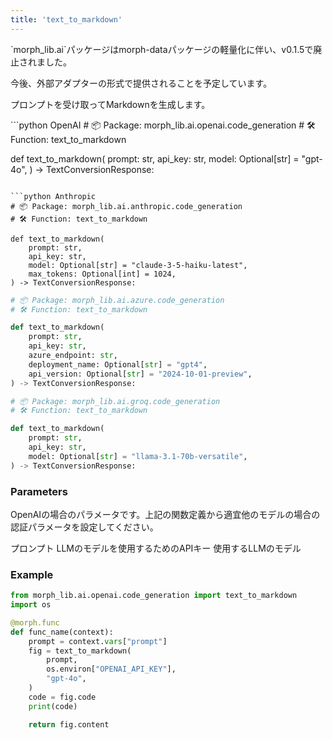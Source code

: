 ```yaml
---
title: 'text_to_markdown'
---
```


<Warning>
`morph_lib.ai`パッケージはmorph-dataパッケージの軽量化に伴い、v0.1.5で廃止されました。

今後、外部アダプターの形式で提供されることを予定しています。
</Warning>

プロンプトを受け取ってMarkdownを生成します。

<CodeGroup>
```python OpenAI
# 📦 Package: morph_lib.ai.openai.code_generation
# 🛠️ Function: text_to_markdown

def text_to_markdown(
    prompt: str,
    api_key: str,
    model: Optional[str] = "gpt-4o",
) -> TextConversionResponse:
```

```python Anthropic
# 📦 Package: morph_lib.ai.anthropic.code_generation
# 🛠️ Function: text_to_markdown

def text_to_markdown(
    prompt: str,
    api_key: str,
    model: Optional[str] = "claude-3-5-haiku-latest",
    max_tokens: Optional[int] = 1024,
) -> TextConversionResponse:
```

```python Azure
# 📦 Package: morph_lib.ai.azure.code_generation
# 🛠️ Function: text_to_markdown

def text_to_markdown(
    prompt: str,
    api_key: str,
    azure_endpoint: str,
    deployment_name: Optional[str] = "gpt4",
    api_version: Optional[str] = "2024-10-01-preview",
) -> TextConversionResponse:
```

```python Groq
# 📦 Package: morph_lib.ai.groq.code_generation
# 🛠️ Function: text_to_markdown

def text_to_markdown(
    prompt: str,
    api_key: str,
    model: Optional[str] = "llama-3.1-70b-versatile",
) -> TextConversionResponse:
```

</CodeGroup>

### Parameters

OpenAIの場合のパラメータです。上記の関数定義から適宜他のモデルの場合の認証パラメータを設定してください。

<ParamField body="prompt" type="string" required>
プロンプト
</ParamField>

<ParamField body="api_key" type="string" required>
LLMのモデルを使用するためのAPIキー
</ParamField>

<ParamField body="model" type="string" optional>
使用するLLMのモデル
</ParamField>

### Example

```python
from morph_lib.ai.openai.code_generation import text_to_markdown
import os

@morph.func
def func_name(context):
    prompt = context.vars["prompt"]
    fig = text_to_markdown(
		prompt,
		os.environ["OPENAI_API_KEY"],
		"gpt-4o",
	)
	code = fig.code
	print(code)

	return fig.content
```
